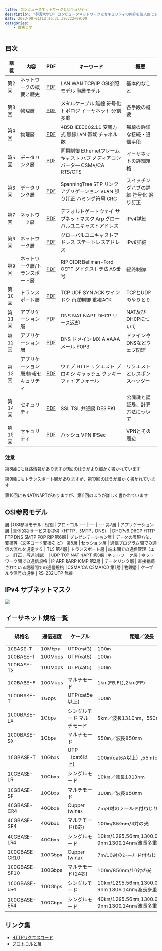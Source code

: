 ```yaml
---
title: コンピュータネットワークとセキュリティ
description: "群馬大学1年 コンピュータネットワークとセキュリティの内容を個人的にまとめまものです。"
date: 2023-08-01T12:26:31.397322+09:00
categories:
    - 群馬大学
---
```


## 目次

講義 | 内容 | PDF | キーワード | 概要
--- | --- | --- | --- | ---
第2回 | ネットワークの概要と歴史  | [PDF](https://mdl.media.gunma-u.ac.jp/pluginfile.php/82722/mod_resource/content/0/%E7%AC%AC2%E5%9B%9E.pdf) | LAN WAN TCP/IP OSI参照モデル 階層モデル | 基本的なこと
第3回 | 物理層 | [PDF](https://mdl.media.gunma-u.ac.jp/pluginfile.php/86812/mod_resource/content/0/%E7%AC%AC3%E5%9B%9E.pdf) | メタルケーブル 無線 符号化 トポロジ  イーサネット 分割多重 | 各手段の概要
第4回 | 物理層 | [PDF](https://mdl.media.gunma-u.ac.jp/pluginfile.php/91629/mod_resource/content/0/%E7%AC%AC4%E5%9B%9E.pdf) | 4B5B IEEE802.11 変調方式 無線LAN 帯域 チャネル数 | 無線の詳細な接続・通信手段
第5回 | データリンク層 | [PDF](https://mdl.media.gunma-u.ac.jp/pluginfile.php/94609/mod_resource/content/0/%E7%AC%AC5%E5%9B%9E.pdf) | 同期制御 Ethernetフレーム キャスト ハブ メディアコンバータ― CSMA/CA RTS/CTS | イーサネットの詳細規格
第6回 | データリンク層 | [PDF](https://mdl.media.gunma-u.ac.jp/pluginfile.php/96903/mod_resource/content/2/%E7%AC%AC6%E5%9B%9E.pdf) | SpanningTree STP リンクアグリゲーション VLAN 誤り訂正 ハミング符号 CRC | スイッチングハブの詳細 符号化 誤り訂正
第7回 | ネットワーク層 | [PDF](https://mdl.media.gunma-u.ac.jp/pluginfile.php/98996/mod_resource/content/0/%E7%AC%AC7%E5%9B%9E.pdf) | デフォルトゲートウェイ サブネットマスク Arp グローバルユニキャストアドレス | IPv4詳細
第8回 | ネットワーク層 | [PDF](https://mdl.media.gunma-u.ac.jp/pluginfile.php/100929/mod_resource/content/0/%E7%AC%AC8%E5%9B%9E.pdf) | グローバルユニキャストアドレス ステートレスアドレス  | IPv6詳細
第9回 | ネットワーク層/トランスポート層 | [PDF](https://mdl.media.gunma-u.ac.jp/pluginfile.php/103124/mod_resource/content/0/%E7%AC%AC9%E5%9B%9E.pdf) | RIP CIDR Bellman-Ford OSPF ダイクストラ法 AS番号 | 経路制御
第10回 | トランスポート層 | [PDF](https://mdl.media.gunma-u.ac.jp/pluginfile.php/105063/mod_resource/content/0/%E7%AC%AC10%E5%9B%9E.pdf) | TCP UDP SYN ACK ウインドウ 再送制御 重複ACK | TCPとUDPのやりとり
第11回 | アプリケーション層 | [PDF](https://mdl.media.gunma-u.ac.jp/pluginfile.php/106562/mod_resource/content/0/%E7%AC%AC11%E5%9B%9E.pdf) | DNS NAT NAPT DHCP リース返却 | NAT及びDHCPについて
第12回 | アプリケーション層 | [PDF](https://mdl.media.gunma-u.ac.jp/pluginfile.php/108559/mod_resource/content/0/%E7%AC%AC12%E5%9B%9E.pdf) | DNS ドメイン MX A AAAA メール POP3 | ドメインやDNSなどウェブ関連
第13回 | アプリケーション層/情報セキュリティ | [PDF](https://mdl.media.gunma-u.ac.jp/pluginfile.php/110153/mod_resource/content/0/%E7%AC%AC13%E5%9B%9E.pdf) | ウェブ HTTP リクエスト プロキシ キャッシュ クッキー ファイアウォール | リクエストとレスポンスヘッダー
第14回 | セキュリティ | [PDF](https://mdl.media.gunma-u.ac.jp/pluginfile.php/111606/mod_resource/content/0/%E7%AC%AC14%E5%9B%9E.pdf) | SSL TSL 共通鍵 DES PKI | 公開鍵と認証局、計算方法について
第15回 | セキュリティ | [PDF](https://mdl.media.gunma-u.ac.jp/pluginfile.php/112871/mod_resource/content/0/%E7%AC%AC15%E5%9B%9E.pdf) | ハッシュ VPN IPSec | VPNとその周辺

### 注意
第8回にも経路情報がありますが9回のほうがより細かく書かれています

第9回にもトランスポート層がありますが、第10回のほうが細かく書かれています

第10回にもNAT/NAPTがありますが、第11回のほうが詳しく書かれています

## OSI参照モデル

層 | OSI参照モデル | 役割 | プロトコル
--- | --- | ---
第7層 | アプリケーション層 | 具体的なサービスを提供（HTTP，SMTP，DNS） | DHCPv6 DHCP HTTP FTP DNS SMTP POP RIP
第6層 | プレゼンテーション層 | データの表現方法，変換等（文字コード変換な ど）
第5層 | セッション層 | 通信プログラム間での通信の流れを規定する | TLS
第4層 | トランスポート層 | 端末間での通信管理（エラー訂正，再送制御） | UDP TCP NAT NAPT
第3層 | ネットワーク層 | ネットワーク間での通信規格 | IP ARP RARP ICMP 
第2層 | データリンク層 | 直接接続されている機器間での通信規格 | CSMA/CA CSMA/CD
第1層 | 物理層 | ケーブルや信号の規格 | RS-232 UTP 無線


## IPv4 サブネットマスク

<img src="/diaries/20230801/IMG_0047.png" className="w-1/2" />

## イーサネット規格一覧

規格名 | 通信速度  | ケーブル | 距離／波長 | 符号化
--- | --- | --- | --- | ---
10BASE-T | 10Mbps | UTP(cat3) | 100m | 
100BASE-T | 100Mbps | UTP(cat5) | 100m
100BASE-TX | 100Mbps | UTP(cat5) | 100m | 4B5B
100BASE-F | 100Mbps | マルチモード | 1km(FB,FL),2km(FP)
1000BASE-T | 1Gbps | UTP(cat5e以上) | 100m | 4D-PAM5
1000BASE-LX | 1Gbps  | シングルモード マルチモード  | 5km／波長1310nm，550m
1000BASE-SX | 1Gbps | マルチモード | 550m／波長850nm
10GBASE-T | 10Gbps | UTP（cat6以上) | 100m(cat6A以上）,55m(cat6)
10GBASE-LR | 10Gbps | シングルモード | 10km／波長1310nm
10GBASE-SR  | 10Gbps | マルチモード | 300m／波長850nm
40GBASE-CR4 | 40Gbps | Cupper twinax | 7m/4対のシールド付ねじり銅線
40GBASE-SR4 | 40Gbps | マルチモード(8芯) | 100m/850nm/4対の光
40GBASE-LR4 | 40Gbps | シングルモード | 10km/1295.56nm,1300.05nm,1304.5 9nm,1309.14nm/波長多重
100GBASE-CR10 | 100Gbps | Cupper twinax | 7m/10対のシールド付ねじり銅線
100GBASE-SR10 | 100Gbps | マルチモード(24芯) | 100m/850nm/10対の光
100GBASE-LR4 | 100Gbps | シングルモード | 10km/1295.56nm,1300.05nm,1304.5 9nm,1309.14nm/波長多重
100GBASE-ER4 | 100Gbps | シングルモード | 40km/1295.56nm,1300.05nm,1304.5 9nm,1309.14nm/波長多重



## リンク集

- [HTTPリクエスコード](https://developer.mozilla.org/ja/docs/Web/HTTP/Status)
- [プロトコルと層](https://qiita.com/wildmouse/items/f4eeed2d0c59ad841d24)


